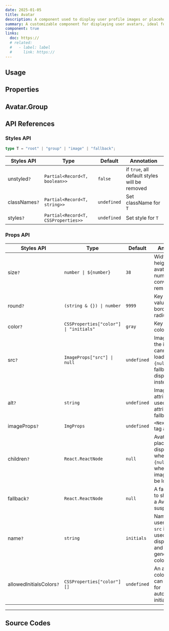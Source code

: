 ```yaml
---
date: 2025-01-05
title: Avatar
description: A component used to display user profile images or placeholders. Can be customized with text, icons, or images.
summary: A customizable component for displaying user avatars, ideal for profiles and social media integration.
component: true
links:
  doc: https://
  # related:
  #   - label: label
  #     link: https://
---
```


## Usage

<AvatarDemosUsage />

## Properties

<AvatarDemosConfigurator />

## Avatar.Group

<AvatarDemosGroup />

## API References

### Styles API

```ts
type T = "root" | "group" | "image" | "fallback";
```

| Styles API    | Type                                | Default     | Annotation                                    |
| ------------- | ----------------------------------- | ----------- | --------------------------------------------- |
| unstyled`?`   | `Partial<Record<T, boolean>>`       | `false`     | if `true`, all default styles will be removed |
| classNames`?` | `Partial<Record<T, string>>`        | `undefined` | Set className for `T`                         |
| styles`?`     | `Partial<Record<T, CSSProperties>>` | `undefined` | Set style for `T`                             |

### Props API

| Styles API               | Type                                   | Default     | Annotation                                                                                   |
| ------------------------ | -------------------------------------- | ----------- | -------------------------------------------------------------------------------------------- |
| size`?`                  | `number \| ${number}`                  | `38`        | Width and height of the avatar, numbers are converted to rem                                 |
| round`?`                 | `(string & {}) \| number`              | `9999`      | Key of CSS value to set border-radius.                                                       |
| color`?`                 | `CSSProperties["color"] \| "initials"` | `gray`      | Key of CSS color.                                                                            |
| src`?`                   | `ImageProps["src"] \| null`            | `undefined` | Image url, if the image cannot be loaded or `src={null}`, then fallback is displayed instead |
| alt`?`                   | `string`                               | `undefined` | Image `alt` attribute, also used as `title` attribute for fallback                           |
| imageProps`?`            | `ImgProps`                             | `undefined` | `<NextImage/>` tag attributes                                                                |
| children`?`              | `React.ReactNode`                      | `null`      | Avatar placeholder, displayed when `src={null}` or when the image cannot be loaded.          |
| fallback`?`              | `React.ReactNode`                      | `null`      | A fallback tree to show when a Avatar src suspends.                                          |
| name`?`                  | `string`                               | `initials`  | Name of the user. When `src` is not set, used to display initials and to generate color.     |
| allowedInitialsColors`?` | `CSSProperties["color"][]`             | `undefined` | An array of colors that can be used for autogenerated initials                               |

---

## Source Codes

<SourceCodes name="avatar" />
